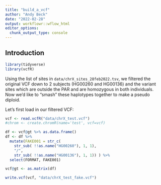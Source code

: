 ```yaml
---
title: "build_a_vcf"
author: "Andy Beck"
date: "2022-02-28"
output: workflowr::wflow_html
editor_options:
  chunk_output_type: console
---
```


## Introduction

```r
library(tidyverse)
library(vcfR)
```

Using the list of sites in `data/chrX_sites_28feb2022.tsv`, we filtered the original VCF down to 2 subjects (HG00260 and HG00136) and the variant sites which are outside the PAR and are homozygous in both individuals. Now we'd like to "smash" these haplotypes together to make a pseudo diploid.

Let's first load in our filtered VCF:

```r
vcf <- read.vcfR("data/chrX_test.vcf")
#chrom <- create.chromR(name='test', vcf=vcf)

df <- vcf@gt %>% as.data.frame()
df <- df %>%
  mutate(FAKE001 = str_c( 
    str_sub( !!as.name("HG00260"), 1, 1), 
    "/",  
    str_sub( !!as.name("HG00136"), 1, 1)) ) %>%
  select(FORMAT, FAKE001)

vcf@gt <- as.matrix(df)

write.vcf(vcf, "data/chrX_test_fake.vcf")
```

